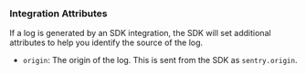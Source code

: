 ### Integration Attributes

If a log is generated by an SDK integration, the SDK will set additional attributes to help you identify the source of the log.

- `origin`: The origin of the log. This is sent from the SDK as `sentry.origin`.
